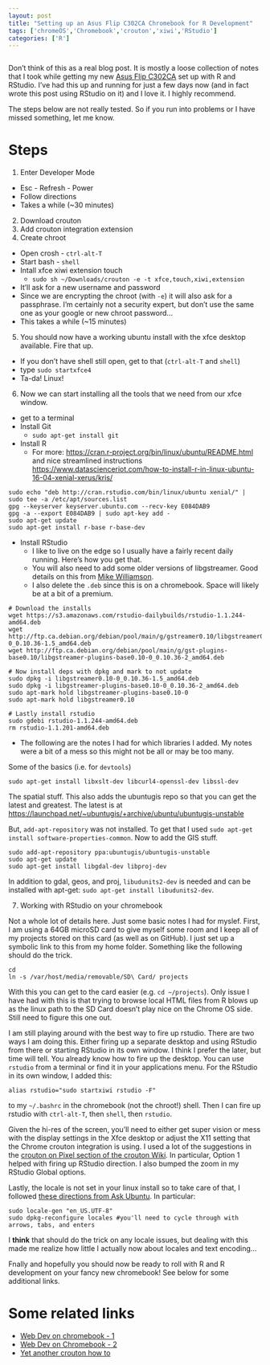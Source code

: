 ```yaml
---
layout: post
title: "Setting up an Asus Flip C302CA Chromebook for R Development"
tags: ['chromeOS','Chromebook','crouton','xiwi','RStudio']
categories: ['R']
---
```


```r
```

Don't think of this as a real blog post.  It is mostly a loose collection of notes that I took while getting my new [Asus Flip C302CA](https://www.asus.com/us/Notebooks/ASUS-Chromebook-Flip-C302CA/) set up with R and RStudio.  I've had this up and running for just a few days now (and in fact wrote this post using RStudio on it) and I love it.  I highly recommend.  

The steps below are not really tested.  So if you run into problems or I have missed something, let me know.  

# Steps
1. Enter Developer Mode
  - Esc - Refresh - Power
  - Follow directions
  - Takes a while (~30 minutes)
2. Download crouton
3. Add crouton integration extension
4. Create chroot
  - Open crosh - `ctrl-alt-T`
  - Start bash - `shell`
  - Intall xfce xiwi extension touch
    - `sudo sh ~/Downloads/crouton -e -t xfce,touch,xiwi,extension`
  - It'll ask for a new username and password
  - Since we are encrypting the chroot (with `-e`) it will also ask for a passphrase. I'm certainly not a security expert, but don't use the same one as your google or new chroot password...
  - This takes a while (~15 minutes)
5. You should now have a working ubuntu install with the xfce desktop available.  Fire that up.
  - If you don't have shell still open, get to that (`ctrl-alt-T` and `shell`)
  - type `sudo startxfce4`
  - Ta-da!  Linux!
6. Now we can start installing all the tools that we need from our xfce window.
  - get to a terminal
  - Install Git
    - `sudo apt-get install git`
  - Install R
    - For more: <https://cran.r-project.org/bin/linux/ubuntu/README.html> and nice streamlined instructions  <https://www.datascienceriot.com/how-to-install-r-in-linux-ubuntu-16-04-xenial-xerus/kris/>

```
sudo echo "deb http://cran.rstudio.com/bin/linux/ubuntu xenial/" | sudo tee -a /etc/apt/sources.list
gpg --keyserver keyserver.ubuntu.com --recv-key E084DAB9
gpg -a --export E084DAB9 | sudo apt-key add -
sudo apt-get update
sudo apt-get install r-base r-base-dev
```
  - Install RStudio
    - I like to live on the edge so I usually have a fairly recent daily running.  Here's how you get that.
    - You will also need to add some older versions of libgstreamer.  Good details on this from [Mike Williamson](https://mikewilliamson.wordpress.com/2016/11/14/installing-r-studio-on-ubuntu-16-10/).
    - I also delete the `.deb` since this is on a chromebook.  Space will likely be at a bit of a premium.
    
```
# Download the installs
wget https://s3.amazonaws.com/rstudio-dailybuilds/rstudio-1.1.244-amd64.deb
wget http://ftp.ca.debian.org/debian/pool/main/g/gstreamer0.10/libgstreamer0.10-0_0.10.36-1.5_amd64.deb
wget http://ftp.ca.debian.org/debian/pool/main/g/gst-plugins-base0.10/libgstreamer-plugins-base0.10-0_0.10.36-2_amd64.deb
 
# Now install deps with dpkg and mark to not update
sudo dpkg -i libgstreamer0.10-0_0.10.36-1.5_amd64.deb
sudo dpkg -i libgstreamer-plugins-base0.10-0_0.10.36-2_amd64.deb
sudo apt-mark hold libgstreamer-plugins-base0.10-0
sudo apt-mark hold libgstreamer0.10

# Lastly install rstudio
sudo gdebi rstudio-1.1.244-amd64.deb
rm rstudio-1.1.201-amd64.deb
```
  - The following are the notes I had for which libraries I added.  My notes were a bit of a mess so this might not be all or may be too many.

Some of the basics (i.e. for `devtools`)

```
sudo apt-get install libxslt-dev libcurl4-openssl-dev libssl-dev
```

The spatial stuff.  This also adds the ubuntugis repo so that you can get the latest and greatest.  The latest is at <https://launchpad.net/~ubuntugis/+archive/ubuntu/ubuntugis-unstable>

But, `add-apt-repository` was not installed.  To get that I used `sudo apt-get install software-properties-common`.  Now to add the GIS stuff.

```
sudo add-apt-repository ppa:ubuntugis/ubuntugis-unstable
sudo apt-get update
sudo apt-get install libgdal-dev libproj-dev
```

In addition to gdal, geos, and proj, `libudunits2-dev` is needed and can be installed with apt-get: `sudo apt-get install libudunits2-dev`.


7. Working with RStudio on your chromebook

Not a whole lot of details here.  Just some basic notes I had for myslef.  First, I am using a 64GB microSD card to give myself some room and I keep all of my projects stored on this card (as well as on GitHub).  I just set up a symbolic link to this from my home folder.  Something like the following should do the trick.

```
cd 
ln -s /var/host/media/removable/SD\ Card/ projects
```
With this you can get to the card easier (e.g. `cd ~/projects`).  Only issue I have had with this is that trying to browse local HTML files from R blows up as the linux path to the SD Card doesn't play nice on the Chrome OS side.  Still need to figure this one out.

I am still playing around with the best way to fire up rstudio.  There are two ways I am doing this.  Either firing up a separate desktop and using RStudio from there or starting RStudio in its own window.  I think I prefer the later, but time will tell.  You already know how to fire up the desktop.  You can use `rstudio` from a terminal or find it in your applications menu. For the RStudio in its own window, I added this:

```
alias rstudio="sudo startxiwi rstudio -F"
```

to my `~/.bashrc` in the chromebook (not the chroot!) shell.  Then I can fire up rstudio with `ctrl-alt-T`, then `shell`, then  `rstudio`.

Given the hi-res of the screen, you'll need to either get super vision or mess with the display settings in the Xfce desktop or adjust the X11 setting that the Chrome crouton integration is using.  I used a lot of the suggestions in the [crouton on Pixel section of the crouton Wiki](https://github.com/dnschneid/crouton/wiki/Chromebook-Pixel).  In particular, Option 1 helped with firing up RStudio direction.  I also bumped the zoom in my RStudio Global options.

Lastly, the locale is not set in your linux install so to take care of that, I followed [these directions from Ask Ubuntu](https://askubuntu.com/questions/162391/how-do-i-fix-my-locale-issue).  In particular:

```
sudo locale-gen "en_US.UTF-8"
sudo dpkg-reconfigure locales #you'll need to cycle through with arrows, tabs, and enters
```
I **think** that should do the trick on any locale issues, but dealing with this made me realize how little I actually now about locales and text encoding...

Fnally and hopefully you should now be ready to roll with R and R development on your fancy new chromebook!  See below for some additional links.

# Some related links
- [Web Dev on chromebook - 1](https://medium.com/@martinmalinda/ultimate-guide-for-web-development-on-chromebook-part-1-crouton-2ec2e6bb2a2d)
- [Web Dev on Chromebook - 2](https://medium.com/@martinmalinda/ultimate-guide-for-web-development-on-chromebook-part-2-chromeos-tricks-and-workflows-4dfcc308d391)
- [Yet another crouton how to](https://www.codedonut.com/chromebook/install-crouton-chromebook/)
